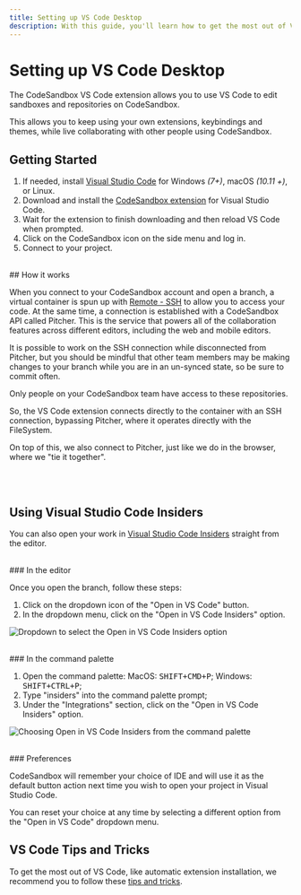 ```yaml
---
title: Setting up VS Code Desktop
description: With this guide, you'll learn how to get the most out of VS Code Desktop in CodeSandbox.
---
```



# Setting up VS Code Desktop

The CodeSandbox VS Code extension allows you to use VS Code to edit sandboxes and repositories on CodeSandbox.

This allows you to keep using your own extensions, keybindings and themes, while live collaborating with other people using CodeSandbox.

## Getting Started

1. If needed, install [Visual Studio Code](https://code.visualstudio.com/) for Windows _(7+)_, macOS _(10.11 +)_, or Linux.
2. Download and install the [CodeSandbox extension](https://marketplace.visualstudio.com/items?itemName=CodeSandbox-io.codesandbox-projects) for Visual Studio Code.
3. Wait for the extension to finish downloading and then reload VS Code when prompted.
4. Click on the CodeSandbox icon on the side menu and log in.
5. Connect to your project.

<br/>
## How it works

When you connect to your CodeSandbox account and open a branch, a virtual container is spun up with [Remote - SSH](https://marketplace.visualstudio.com/items?itemName=ms-vscode-remote.remote-ssh) to allow you to access your code. At the same time, a connection is established with a CodeSandbox API called Pitcher. This is the service that powers all of the collaboration features across different editors, including the web and mobile editors.

It is possible to work on the SSH connection while disconnected from Pitcher, but you should be mindful that other team members may be making changes to your branch while you are in an un-synced state, so be sure to commit often.

<Callout>
Only people on your CodeSandbox team have access to these repositories. 
</Callout>

So, the VS Code extension connects directly to the container with an SSH connection, bypassing Pitcher, where it operates directly with the FileSystem.

On top of this, we also connect to Pitcher, just like we do in the browser, where we "tie it together".

<br/>
<br/>

## Using Visual Studio Code Insiders

You can also open your work in [Visual Studio Code Insiders](https://code.visualstudio.com/insiders/) straight from the editor.

<br/>
### In the editor

Once you open the branch, follow these steps:

1. Click on the dropdown icon of the "Open in VS Code" button.
1. In the dropdown menu, click on the "Open in VS Code Insiders" option.

![Dropdown to select the Open in VS Code Insiders option](../images/vs-code-insiders-open.jpg)

<br/>
### In the command palette

1. Open the command palette: MacOS: <kbd>SHIFT+CMD+P</kbd>; Windows: <kbd>SHIFT+CTRL+P</kbd>;
1. Type "insiders" into the command palette prompt;
1. Under the "Integrations" section, click on the "Open in VS Code Insiders" option.

![Choosing Open in VS Code Insiders from the command palette](../images/vscode-insiders-command-palette.jpg)

<br/>
### Preferences

CodeSandbox will remember your choice of IDE and will use it as the default button action next time you wish to open your project in Visual Studio Code.

You can reset your choice at any time by selecting a different option from the "Open in VS Code" dropdown menu.

## VS Code Tips and Tricks

To get the most out of VS Code, like automatic extension installation, we recommend you to follow these [tips and tricks](/learn/getting-started/setting-up-repository#vs-code-configuration).
